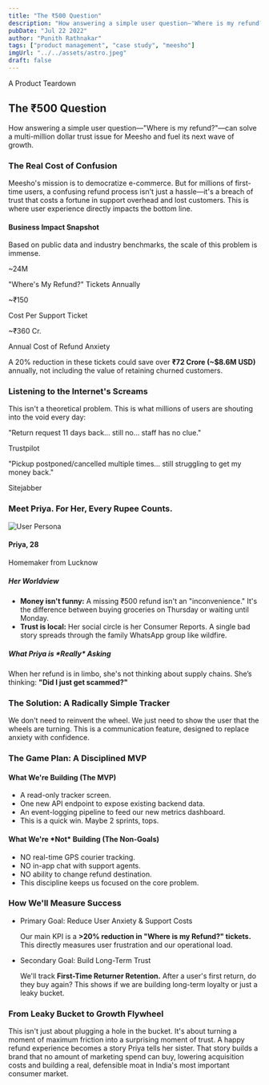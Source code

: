 ```yaml
---
title: "The ₹500 Question"
description: "How answering a simple user question—'Where is my refund?'—can solve a multi-million dollar trust issue for Meesho and fuel its next wave of growth."
pubDate: "Jul 22 2022"
author: "Punith Rathnakar"
tags: ["product management", "case study", "meesho"]
imgUrl: "../../assets/astro.jpeg"
draft: false
---
```


<div class="border border-black/70 sm:border-2 rounded-xl sm:rounded-2xl px-5 py-6 sm:p-8 my-6 sm:my-8 shadow-none sm:shadow-[8px_8px_0_0_#000] bg-white">
<div class="text-center font-heading">
  <span class="inline-flex items-center gap-2 px-3 py-1 text-[11px] sm:text-xs font-black uppercase tracking-[0.2em] text-black bg-[#f5ff85] border border-black/70 sm:border-2 shadow-none sm:shadow-[4px_4px_0_0_#000] rounded-full sm:rounded-lg">
    <span class="block h-1.5 w-1.5 rounded-full bg-black"></span>
    A Product Teardown
  </span>
  <h2 class="text-3xl sm:text-4xl md:text-5xl font-extrabold mt-3 sm:mt-4 leading-tight">
    The ₹500 Question
  </h2>
  <p class="mt-5 sm:mt-6 text-base sm:text-lg md:text-xl text-gray-600 max-w-3xl mx-auto font-body">
    How answering a simple user question—"Where is my refund?"—can solve a multi-million dollar trust issue for Meesho and fuel its next wave of growth.
  </p>
</div>

<div class="my-10 sm:my-12 border-t border-black/60 sm:border-t-2 sm:border-black"></div>

<h3 class="font-heading text-xl sm:text-2xl font-bold">The Real Cost of Confusion</h3>
<p class="font-body mt-3 sm:mt-4 text-base sm:text-lg">
  Meesho's mission is to democratize e-commerce. But for millions of first-time users, a confusing refund process isn't just a hassle—it's a breach of trust that costs a fortune in support overhead and lost customers. This is where user experience directly impacts the bottom line.
</p>
<div class="border border-black/70 sm:border-2 rounded-xl sm:rounded-2xl px-5 py-6 sm:p-8 my-6 sm:my-8 shadow-none sm:shadow-[8px_8px_0_0_#000] bg-blue-100">
  <h4 class="text-xl sm:text-2xl font-bold text-center font-heading">
    Business Impact Snapshot
  </h4>
  <p class="text-center text-gray-600 mt-2 font-body text-sm sm:text-base">
    Based on public data and industry benchmarks, the scale of this problem is immense.
  </p>
  <div class="mt-6 sm:mt-8 grid sm:grid-cols-3 gap-4 sm:gap-6 text-center">
    <div>
      <p class="text-3xl sm:text-4xl font-bold text-blue-600">~24M</p>
      <p class="text-xs sm:text-sm text-gray-600 font-body">
        "Where's My Refund?" Tickets Annually
      </p>
    </div>
    <div>
      <p class="text-3xl sm:text-4xl font-bold text-blue-600">~₹150</p>
      <p class="text-xs sm:text-sm text-gray-600 font-body">Cost Per Support Ticket</p>
    </div>
    <div>
      <p class="text-3xl sm:text-4xl font-bold text-blue-600">~₹360 Cr.</p>
      <p class="text-xs sm:text-sm text-gray-600 font-body">
        Annual Cost of Refund Anxiety
      </p>
    </div>
  </div>
  <div class="mt-6 sm:mt-8 text-center text-base sm:text-lg text-blue-800 font-semibold italic p-3 sm:p-4 bg-blue-200/50 rounded-lg font-body">
    A 20% reduction in these tickets could save over
    <b class="text-black">₹72 Crore (~$8.6M USD)</b> annually, not
    including the value of retaining churned customers.
  </div>
</div>

<h3 class="font-heading text-xl sm:text-2xl font-bold">Listening to the Internet's Screams</h3>
<p class="font-body mt-3 sm:mt-4 text-base sm:text-lg">
  This isn't a theoretical problem. This is what millions of users are shouting into the void every day:
</p>
<div class="grid md:grid-cols-2 gap-4 sm:gap-6 my-6 sm:my-8">
  <div class="border border-black/70 sm:border-2 rounded-xl sm:rounded-2xl px-5 py-5 sm:p-6 shadow-none sm:shadow-[8px_8px_0_0_#000] bg-gray-100">
    <p class="text-gray-700 italic font-body text-base sm:text-lg">
      "Return request 11 days back… still no… staff has no clue."
    </p>
    <span class="inline-block mt-3 sm:mt-4 text-xs font-semibold bg-gray-200 text-gray-800 py-1 px-3 rounded-full font-body">Trustpilot</span>
  </div>
  <div class="border border-black/70 sm:border-2 rounded-xl sm:rounded-2xl px-5 py-5 sm:p-6 shadow-none sm:shadow-[8px_8px_0_0_#000] bg-gray-100">
    <p class="text-gray-700 italic font-body text-base sm:text-lg">
      "Pickup postponed/cancelled multiple times… still struggling to get my money back."
    </p>
    <span class="inline-block mt-3 sm:mt-4 text-xs font-semibold bg-gray-200 text-gray-800 py-1 px-3 rounded-full font-body">Sitejabber</span>
  </div>
</div>

<h3 class="font-heading text-xl sm:text-2xl font-bold">Meet Priya. For Her, Every Rupee Counts.</h3>
<div class="my-6 sm:my-8 bg-white border border-black/70 sm:border-2 rounded-xl sm:rounded-2xl shadow-none sm:shadow-[8px_8px_0_0_#000] px-5 py-6 sm:p-8 bg-purple-100">
  <div class="flex flex-col md:flex-row items-center gap-6 sm:gap-8">
    <div class="flex-shrink-0 text-center">
      <img src="https://placehold.co/120x120/8A2BE2/white?text=Priya" alt="User Persona" class="rounded-full mx-auto border-2 sm:border-4 border-black"/>
      <h4 class="text-xl sm:text-2xl font-bold mt-3 sm:mt-4 font-heading">Priya, 28</h4>
      <p class="text-gray-600 font-body text-sm sm:text-base">Homemaker from Lucknow</p>
    </div>
    <div class="md:border-l-2 md:border-black/70 md:pl-8">
      <h5 class="font-bold text-lg sm:text-xl font-heading">Her Worldview</h5>
      <ul class="mt-3 sm:mt-4 space-y-4 text-gray-700 font-body text-base sm:text-lg">
        <li>
          <b class="text-black">Money isn't funny:</b> A missing
          ₹500 refund isn't an "inconvenience." It's the difference
          between buying groceries on Thursday or waiting until
          Monday.
        </li>
        <li>
          <b class="text-black">Trust is local:</b> Her social
          circle is her Consumer Reports. A single bad story spreads
          through the family WhatsApp group like wildfire.
        </li>
      </ul>
    </div>
  </div>
  <div class="mt-6 sm:mt-8 pt-5 sm:pt-6 border-t border-black/60 sm:border-t-2 sm:border-black">
    <h5 class="font-bold text-lg sm:text-xl font-heading">
      What Priya is *Really* Asking
    </h5>
    <p class="mt-2 text-gray-700 font-body text-base sm:text-lg">
      When her refund is in limbo, she's not thinking about supply
      chains. She’s thinking:
      <b class="text-black">"Did I just get scammed?"</b>
    </p>
  </div>
</div>

<h3 class="font-heading text-xl sm:text-2xl font-bold">The Solution: A Radically Simple Tracker</h3>
<p class="font-body mt-3 sm:mt-4 text-base sm:text-lg">
  We don't need to reinvent the wheel. We just need to show the user
  that the wheels are turning. This is a communication feature,
  designed to replace anxiety with confidence.
</p>

<div class="my-10 sm:my-12 flex justify-center">
  <InteractivePrototype />
</div>

<h3 class="font-heading text-xl sm:text-2xl font-bold">The Game Plan: A Disciplined MVP</h3>
<div class="grid lg:grid-cols-2 gap-6 sm:gap-8 my-6 sm:my-8">
  <div class="border border-black/70 sm:border-2 rounded-xl sm:rounded-2xl px-5 py-5 sm:p-6 shadow-none sm:shadow-[8px_8px_0_0_#000] bg-green-200">
    <h4 class="font-bold text-lg sm:text-xl font-heading">
      What We're Building (The MVP)
    </h4>
    <ul class="mt-3 sm:mt-4 space-y-2 text-gray-700 list-disc list-inside font-body text-sm sm:text-base">
      <li>A read-only tracker screen.</li>
      <li>One new API endpoint to expose existing backend data.</li>
      <li>
        An event-logging pipeline to feed our new metrics dashboard.
      </li>
      <li class="font-semibold text-black">
        This is a quick win. Maybe 2 sprints, tops.
      </li>
    </ul>
  </div>
  <div class="border border-black/70 sm:border-2 rounded-xl sm:rounded-2xl px-5 py-5 sm:p-6 shadow-none sm:shadow-[8px_8px_0_0_#000] bg-red-200">
    <h4 class="font-bold text-lg sm:text-xl font-heading">
      What We're *Not* Building (The Non-Goals)
    </h4>
    <ul class="mt-3 sm:mt-4 space-y-2 text-gray-700 list-disc list-inside text-sm sm:text-base">
      <li>NO real-time GPS courier tracking.</li>
      <li>NO in-app chat with support agents.</li>
      <li>NO ability to change refund destination.</li>
      <li class="font-semibold text-black">
        This discipline keeps us focused on the core problem.
      </li>
    </ul>
  </div>
</div>

<h3 class="font-heading text-xl sm:text-2xl font-bold">How We'll Measure Success</h3>
<div class="border border-black/70 sm:border-2 rounded-xl sm:rounded-2xl px-5 py-6 sm:p-8 my-6 sm:my-8 border-l-2 sm:border-l-4 border-blue-600 shadow-none sm:shadow-[8px_8px_0_0_#000] bg-blue-100">
  <ul class="space-y-5 sm:space-y-6">
    <li>
      <p class="font-semibold text-lg sm:text-xl text-blue-800 font-heading">
        Primary Goal: Reduce User Anxiety & Support Costs
      </p>
      <p class="text-gray-700 font-body text-base sm:text-lg">
        Our main KPI is a
        <b class="text-black">&gt;20% reduction in "Where is my Refund?" tickets.</b>
        This directly measures user frustration and our operational
        load.
      </p>
    </li>
    <li class="pt-5 sm:pt-6 border-t border-black/40 sm:border-black sm:border-t-2">
      <p class="font-semibold text-lg sm:text-xl text-blue-800 font-heading">
        Secondary Goal: Build Long-Term Trust
      </p>
      <p class="text-gray-700 font-body text-base sm:text-lg">
        We'll track
        <b class="text-black">First-Time Returner Retention.</b>
        After a user's first return, do they buy again? This shows if
        we are building long-term loyalty or just a leaky bucket.
      </p>
    </li>
  </ul>
</div>

<div class="my-10 sm:my-12 border-t border-black/60 sm:border-t-2 sm:border-black"></div>

<h3 class="font-heading text-xl sm:text-2xl font-bold">From Leaky Bucket to Growth Flywheel</h3>
<p class="font-body mt-3 sm:mt-4 text-base sm:text-lg">
  This isn't just about plugging a hole in the bucket. It's about
  turning a moment of maximum friction into a surprising moment of
  trust. A happy refund experience becomes a story Priya tells her
  sister. That story builds a brand that no amount of marketing spend
  can buy, lowering acquisition costs and building a real, defensible
  moat in India's most important consumer market.
</p>
</div>
